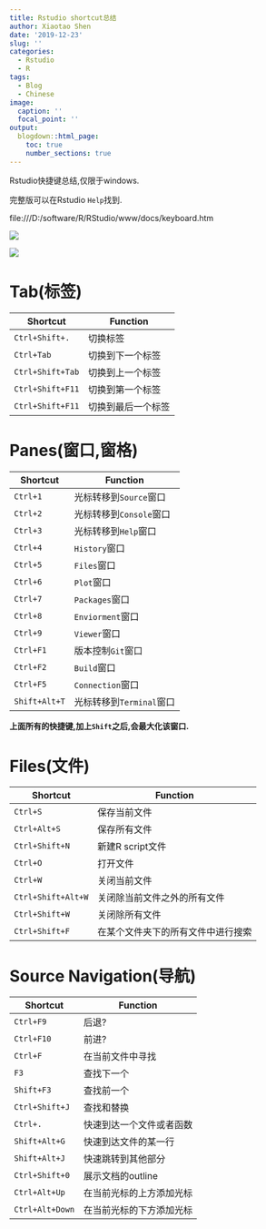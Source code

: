 ```yaml
---
title: Rstudio shortcut总结
author: Xiaotao Shen
date: '2019-12-23'
slug: ''
categories:
  - Rstudio
  - R
tags:
  - Blog
  - Chinese
image:
  caption: ''
  focal_point: ''
output:
  blogdown::html_page:
    toc: true
    number_sections: true
---
```


Rstudio快捷键总结,仅限于windows.

完整版可以在Rstudio `Help`找到.

file:///D:/software/R/RStudio/www/docs/keyboard.htm

![](figure1.png)

![](figure2.png)


# Tab(标签)

Shortcut | Function
---------|--------
`Ctrl+Shift+.`|切换标签
`Ctrl+Tab`|切换到下一个标签
`Ctrl+Shift+Tab`|切换到上一个标签
`Ctrl+Shift+F11`|切换到第一个标签
`Ctrl+Shift+F11`|切换到最后一个标签

# Panes(窗口,窗格)

Shortcut | Function
---------|--------
`Ctrl+1`|光标转移到`Source`窗口
`Ctrl+2`|光标转移到`Console`窗口
`Ctrl+3`|光标转移到`Help`窗口
`Ctrl+4`|`History`窗口
`Ctrl+5`|`Files`窗口
`Ctrl+6`|`Plot`窗口
`Ctrl+7`|`Packages`窗口
`Ctrl+8`|`Enviorment`窗口
`Ctrl+9`|`Viewer`窗口
`Ctrl+F1`|版本控制`Git`窗口
`Ctrl+F2`|`Build`窗口
`Ctrl+F5`|`Connection`窗口
`Shift+Alt+T`|光标转移到`Terminal`窗口

**上面所有的快捷键,加上`Shift`之后,会最大化该窗口.**

# Files(文件)

Shortcut | Function
---------|--------
`Ctrl+S`|保存当前文件
`Ctrl+Alt+S`|保存所有文件
`Ctrl+Shift+N`|新建R script文件
`Ctrl+O`|打开文件
`Ctrl+W`|关闭当前文件
`Ctrl+Shift+Alt+W`|关闭除当前文件之外的所有文件
`Ctrl+Shift+W`|关闭除所有文件
`Ctrl+Shift+F`|在某个文件夹下的所有文件中进行搜索


# Source Navigation(导航)

Shortcut | Function
---------|--------
`Ctrl+F9`|后退?
`Ctrl+F10`|前进?
`Ctrl+F`|在当前文件中寻找
`F3`|查找下一个
`Shift+F3`|查找前一个
`Ctrl+Shift+J`|查找和替换
`Ctrl+.`|快速到达一个文件或者函数
`Shift+Alt+G`|快速到达文件的某一行
`Shift+Alt+J`|快速跳转到其他部分
`Ctrl+Shift+0`|展示文档的outline
`Ctrl+Alt+Up`|在当前光标的上方添加光标
`Ctrl+Alt+Down`|在当前光标的下方添加光标






